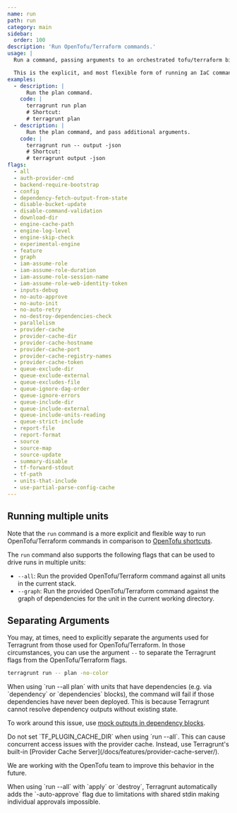 ```yaml
---
name: run
path: run
category: main
sidebar:
  order: 100
description: 'Run OpenTofu/Terraform commands.'
usage: |
  Run a command, passing arguments to an orchestrated tofu/terraform binary.

  This is the explicit, and most flexible form of running an IaC command with Terragrunt. Shortcuts can be found in "terragrunt --help" for common use-cases.
examples:
  - description: |
      Run the plan command.
    code: |
      terragrunt run plan
      # Shortcut:
      # terragrunt plan
  - description: |
      Run the plan command, and pass additional arguments.
    code: |
      terragrunt run -- output -json
      # Shortcut:
      # terragrunt output -json
flags:
  - all
  - auth-provider-cmd
  - backend-require-bootstrap
  - config
  - dependency-fetch-output-from-state
  - disable-bucket-update
  - disable-command-validation
  - download-dir
  - engine-cache-path
  - engine-log-level
  - engine-skip-check
  - experimental-engine
  - feature
  - graph
  - iam-assume-role
  - iam-assume-role-duration
  - iam-assume-role-session-name
  - iam-assume-role-web-identity-token
  - inputs-debug
  - no-auto-approve
  - no-auto-init
  - no-auto-retry
  - no-destroy-dependencies-check
  - parallelism
  - provider-cache
  - provider-cache-dir
  - provider-cache-hostname
  - provider-cache-port
  - provider-cache-registry-names
  - provider-cache-token
  - queue-exclude-dir
  - queue-exclude-external
  - queue-excludes-file
  - queue-ignore-dag-order
  - queue-ignore-errors
  - queue-include-dir
  - queue-include-external
  - queue-include-units-reading
  - queue-strict-include
  - report-file
  - report-format
  - source
  - source-map
  - source-update
  - summary-disable
  - tf-forward-stdout
  - tf-path
  - units-that-include
  - use-partial-parse-config-cache
---
```



## Running multiple units

Note that the `run` command is a more explicit and flexible way to run OpenTofu/Terraform commands in comparison to [OpenTofu shortcuts](/docs/reference/cli/commands/opentofu-shortcuts).

The `run` command also supports the following flags that can be used to drive runs in multiple units:

- `--all`: Run the provided OpenTofu/Terraform command against all units in the current stack.
- `--graph`: Run the provided OpenTofu/Terraform command against the graph of dependencies for the unit in the current working directory.

## Separating Arguments

You may, at times, need to explicitly separate the arguments used for Terragrunt from those used for OpenTofu/Terraform. In those circumstances, you can use the argument `--` to separate the Terragrunt flags from the OpenTofu/Terraform flags.

```bash
terragrunt run -- plan -no-color
```

<Aside type="caution">
When using `run --all plan` with units that have dependencies (e.g. via `dependency` or `dependencies` blocks), the command will fail if those dependencies have never been deployed. This is because Terragrunt cannot resolve dependency outputs without existing state.

To work around this issue, use [mock outputs in dependency blocks](/docs/reference/hcl/blocks/#dependency).
</Aside>

<Aside type="caution">
Do not set `TF_PLUGIN_CACHE_DIR` when using `run --all`. This can cause concurrent access issues with the provider cache. Instead, use Terragrunt's built-in [Provider Cache Server](/docs/features/provider-cache-server/).

We are working with the OpenTofu team to improve this behavior in the future.
</Aside>

<Aside type="caution">
When using `run --all` with `apply` or `destroy`, Terragrunt automatically adds the `-auto-approve` flag due to limitations with shared stdin making individual approvals impossible.
</Aside>
